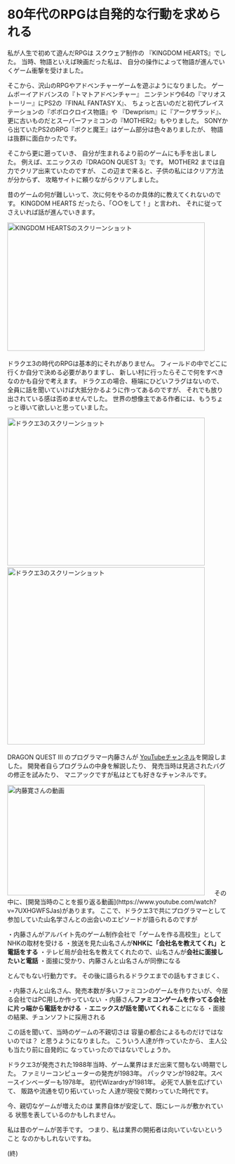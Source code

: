 # 80年代のRPGは自発的な行動を求められる

私が人生で初めて遊んだRPGは
スクウェア制作の 『KINGDOM HEARTS』でした。
当時、物語といえば映画だった私は、
自分の操作によって物語が進んでいくゲーム衝撃を受けました。

そこから、沢山のRPGやアドベンチャーゲームを遊ぶようになりました。
ゲームボーイアドバンスの『トマトアドベンチャー』
ニンテンドウ64の『マリオストーリー』にPS2の『FINAL FANTASY X』、
ちょっと古いのだと初代プレイステーションの『ポポロクロイス物語』や
『Dewprism』に『アークザラッド』、
更に古いものだとスーパーファミコンの『MOTHER2』もやりました。
SONYから出ていたPS2のRPG『ボクと魔王』はゲーム部分は色々ありましたが、
物語は抜群に面白かったです。

そこから更に遡っていき、
自分が生まれるより前のゲームにも手を出しました。
例えば、エニックスの『DRAGON QUEST 3』です。
MOTHER2 までは自力でクリア出来ていたのですが、
この辺まで来ると、子供の私にはクリア方法が分からず、
攻略サイトに頼りながらクリアしました。

昔のゲームの何が難しいって、次に何をやるのか具体的に教えてくれないのです。
KINGDOM HEARTS だったら、「○○をして！」と言われ、
それに従ってさえいれば話が進んでいきます。

<img src='/img/blog/80s-jrpg-hero-always-forced-make-his-own-desicion/7374b7ba-373a-4923-8f83-85462f6dd7e6.webp' alt="KINGDOM HEARTSのスクリーンショット" title="おつかいイベント" width="450" height="292" decoding="async" loading="lazy" />
　

ドラクエ3の時代のRPGは基本的にそれがありません。
フィールドの中でどこに行くか自分で決める必要がありますし、
新しい村に行ったらそこで何をすべきなのかも自分で考えます。
ドラクエの場合、極端にひどいフラグはないので、
全員に話を聞いていけば大抵分かるように作ってあるのですが、
それでも放り出されている感は否めませんでした。
世界の想像主である作者には、もうちょっと導いて欲しいと思っていました。

<img src='/img/blog/80s-jrpg-hero-always-forced-make-his-own-desicion/1556631f-dfdb-412b-96d2-c88e4dcf2b65.webp' alt="ドラクエ3のスクリーンショット" title="ドラクエフィールドマップ" width="450" height="336" decoding="async" loading="lazy" />
　
<img src='/img/blog/80s-jrpg-hero-always-forced-make-his-own-desicion/9e3842b6-5287-4ae1-8389-dcf8bff80969.webp' alt="ドラクエ3のスクリーンショット" title="ドラクエ城下町マップ" width="450" height="403" decoding="async" loading="lazy" />
　

DRAGON QUEST III のプログラマー内藤さんが
[YouTubeチャンネル](https://www.youtube.com/@KanNaito/videos)を開設しました。
開発者自らプログラムの中身を解説したり、
発売当時は見逃されたバグの修正を試みたり、
マニアックですが私はとても好きなチャンネルです。

<img src='/img/blog/80s-jrpg-hero-always-forced-make-his-own-desicion/e655153b-8f25-4189-b3d1-c33f308fa718.webp' alt="内藤寛さんの動画" title="ドラクエ3の中身を見る内藤寛さん" width="450" height="251" decoding="async" loading="lazy" />
　
その中に、[開発当時のことを振り返る動画](https://www.youtube.com/watch?v=7UXHGWFSJas)があります。
ここで、ドラクエ3で共にプログラマーとして参加していた山名学さんとの出会いのエピソードが語られるのですが

・内藤さんがアルバイト先のゲーム制作会社で「ゲームを作る高校生」としてNHKの取材を受ける
・放送を見た山名さんが**NHKに「会社名を教えてくれ」と電話をする**
・テレビ局が会社名を教えてくれたので、山名さんが**会社に面接したいと電話**
・面接に受かり、内藤さんと山名さんが同僚になる

とんでもない行動力です。
その後に語られるドラクエまでの話もすさまじく、

・内藤さんと山名さん、発売本数が多いファミコンのゲームを作りたいが、今居る会社ではPC用しか作っていない
・内藤さん**ファミコンゲームを作ってる会社に片っ端から電話をかける**
・**エニックスが話を聞いてくれる**ことになる
・面接の結果、チュンソフトに採用される

この話を聞いて、当時のゲームの不親切さは
容量の都合によるものだけではないのでは？
と思うようになりました。
こういう人達が作っていたから、
主人公も当たり前に自発的に
なっていったのではないでしょうか。

ドラクエ3が発売された1988年当時、ゲーム業界はまだ出来て間もない時期でした。
ファミリーコンピューターの発売が1983年。
パックマンが1982年。スペースインベーダーも1978年。
初代Wizardryが1981年。
必死で人脈を広げていて、
販路や流通を切り拓いていった
人達が現役で関わっていた時代です。

今、親切なゲームが増えたのは
業界自体が安定して、既にレールが敷かれている
状態を表しているのかもしれません。

私は昔のゲームが苦手です。
つまり、私は業界の開拓者は向いていないということ
なのかもしれないですね。

(終)
